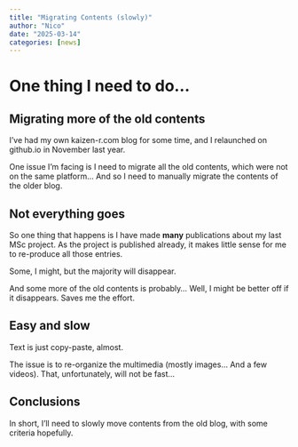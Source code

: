 ```yaml
---
title: "Migrating Contents (slowly)"
author: "Nico"
date: "2025-03-14"
categories: [news]
---
```


# One thing I need to do...

## Migrating more of the old contents

I've had my own kaizen-r.com blog for some time, and I relaunched on github.io in November last year.

One issue I'm facing is I need to migrate all the old contents, which were not on the same platform... And so I need to manually migrate the contents of the older blog.

## Not everything goes

So one thing that happens is I have made **many** publications about my last MSc project. As the project is published already, it makes little sense for me to re-produce all those entries.

Some, I might, but the majority will disappear.

And some more of the old contents is probably... Well, I might be better off if it disappears. Saves me the effort.

## Easy and slow

Text is just copy-paste, almost.

The issue is to re-organize the multimedia (mostly images... And a few videos). That, unfortunately, will not be fast...

## Conclusions

In short, I'll need to slowly move contents from the old blog, with some criteria hopefully.
